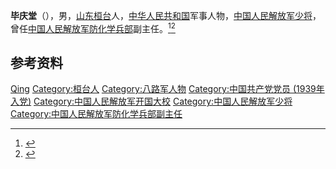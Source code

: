 '''毕庆堂'''（{{bd|1916年||1969年|}}），男，[[山东|山东]][[桓台|桓台]]人，[[中华人民共和国|中华人民共和国]]军事人物，[[中国人民解放军少将|中国人民解放军少将]]，曾任[[中国人民解放军防化学兵部|中国人民解放军防化学兵部]]副主任。<ref>{{Cite book|title=中国抗日战争人物大词典|author=刘景泉主编; 沈久泉, 王凯捷, 李卓副主编|publisher=天津大学出版社|year=1999|isbn=|location=|pages=}}</ref><ref>{{Cite book|title=中华军事人物大辞典|author=吴如蒿著; 陈策才, 张光彩, 赵功德等副主编|publisher=新华出版社|year=1989|isbn=|location=北京|pages=}}</ref>

== 参考资料 ==
{{reflist}}

{{中国人物小作品}}

{{Authority control}}
{{DEFAULTSORT:Bi毕}}
[[Category:畢姓|Qing]]
[[Category:桓台人|Category:桓台人]]
[[Category:八路军人物|Category:八路军人物]]
[[Category:中国共产党党员_(1939年入党)|Category:中国共产党党员 (1939年入党)]]
[[Category:中国人民解放军开国大校|Category:中国人民解放军开国大校]]
[[Category:中国人民解放军少将|Category:中国人民解放军少将]]
[[Category:中国人民解放军防化学兵部副主任|Category:中国人民解放军防化学兵部副主任]]